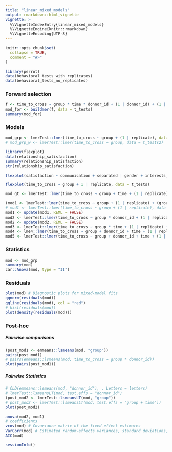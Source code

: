 ```yaml
---
title: "linear_mixed_models"
output: rmarkdown::html_vignette
vignette: >
  %\VignetteIndexEntry{linear_mixed_models}
  %\VignetteEngine{knitr::rmarkdown}
  %\VignetteEncoding{UTF-8}
---
```


```r
knitr::opts_chunk$set(
  collapse = TRUE,
  comment = "#>"
)
```

```r
library(perrot)
data(behavioral_tests_with_replicates)
data(behavioral_tests_no_replicates)
```


### Forward selection
```r
f <- time_to_cross ~ group * time * donnor_id + (1 | donnor_id) + (1 | replicate)
mod_for <- buildmer(f, data = t_tests)
summary(mod_for)
```

### Models
```r
mod_grp <- lmerTest::lmer(time_to_cross ~ group + (1 | replicate), data = t_tests)
# mod_grp_w <- lmerTest::lmer(time_to_cross ~ group, data = t_tests2)
```

```r
library(flexplot)
data(relationship_satisfaction)
summary(relationship_satisfaction)
str(relationship_satisfaction)
```
```r
flexplot(satisfaction ~ communication + separated | gender + interests, data = relationship_satisfaction)
```

```r
flexplot(time_to_cross ~ group + 1 | replicate, data = t_tests)
```

```r
mod_gt <- lmerTest::lmer(time_to_cross ~ group + time + (1 | replicate), data = t_tests)
```

```r
(mod1 <- lmerTest::lmer(time_to_cross ~ group + (1 | replicate) + (group | time), data = t_tests))
# mod1 <- lmerTest::lmer(time_to_cross ~ group + (1 | replicate), data = t_tests)
mod1 <- update(mod1, REML = FALSE)
mod2 <- lmerTest::lmer(time_to_cross ~ group * donnor_id + (1 | replicate) + (1 | mouse), data = t_tests)
mod2 <- update(mod2, REML = FALSE)
mod3 <- lmerTest::lmer(time_to_cross ~ group * time + (1 | replicate) + (1 | donnor_id / mouse), data = t_tests)
mod4 <- lme4::lmer(time_to_cross ~ group + donnor_id + time + (1 | replicate), data = t_tests)
mod5 <- lmerTest::lmer(time_to_cross ~ group + donnor_id + time + (1 | replicate), data = t_tests)
```

### Statistics
```r
mod <- mod_grp
summary(mod)
car::Anova(mod, type = "II")
```

### Residuals
```r
plot(mod) # Diagnostic plots for mixed-model fits
qqnorm(residuals(mod))
qqline(residuals(mod), col = "red")
# hist(residuals(mod))
plot(density(residuals(mod)))
```

### Post-hoc

##### Pairwise comparisons
```r
(post_mod1 <- emmeans::lsmeans(mod, "group"))
pairs(post_mod1)
# pairs(emmeans::lsmeans(mod, time_to_cross ~ group * donnor_id))
plot(pairs(post_mod1))
```

##### Pairwise Statistics
```r
# CLD(emmeans::lsmeans(mod, "donnor_id"), , Letters = letters)
# lmerTest::lsmeansLT(mod, test.effs = "donnor_id")
(post_mod2 <- lmerTest::lsmeansLT(mod, "group"))
# post_mod2 <- lmerTest::lsmeansLT(mod, test.effs = "group + time"))
plot(post_mod2)
```

```r
anova(mod2, mod1)
# coefficients
vcov(mod) # Covariance matrix of the fixed-effect estimates
VarCorr(mod) # Estimated random-effects variances, standard deviations, and correlations
AIC(mod)
```

```r
sessionInfo()
```

